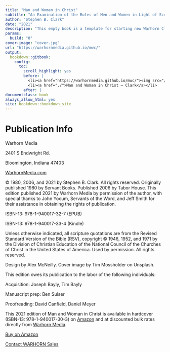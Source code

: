 ```yaml
--- 
title: "Man and Woman in Christ"
subtitle: "An Examination of the Roles of Men and Women in Light of Scripture and the Social Sciences"
author: "Stephen B. Clark"
date: "2021"
description: "This empty book is a template for starting new Warhorn Classics book projects."
params:
  build: "0"
cover-image: "cover.jpg"
url: "https://warhornmedia.github.io/mwc/"
output: 
  bookdown::gitbook:
    config:
      toc:
        scroll_highlight: yes
        before: |
          <li><a href="https://warhornmedia.github.io/mwc/"><img src="/mwc/file/images/upper-left-title-image.png" width="260"></a></li>
          <li><a href="./">Man and Woman in Christ — Clark</a></li>
        after: |
documentclass: book
always_allow_html: yes
site: bookdown::bookdown_site
---
```


# Publication Info {-}

<p id="_idParaDest-124" class="F-B-MATTER_Copyright-Info-1st"><a id="_idTextAnchor2011"></a><span class="ALL-CAPS">Warhorn Media</span></p>
<p class="F-B-MATTER_Copyright-Info">2401 S Endwright Rd.</p>
<p class="F-B-MATTER_Copyright-Info">Bloomington, Indiana 47403</p>
<p class="F-B-MATTER_Copyright-Info-SA"><a href="https://warhornmedia.com"><span class="OT-All-Small-Caps">WarhornMedia.com</span></a></p>
<p class="F-B-MATTER_Copyright-Info-SA">©&#160;1980, 2006, and 2021 by Stephen B. Clark. All rights reserved. Originally published 1980 by Servant Books. Published 2006 by Tabor House. This edition published 2021 by Warhorn Media by permission of the author, with special thanks to John Yocum, Servants of the Word, and Jeff Smith for their assistance in obtaining the rights of publication.</p>
<p class="F-B-MATTER_Copyright-Info"><span class="OT-All-Small-Caps">ISBN-13</span>: 978-1-940017-32-7 (EPUB)</p>
<p class="F-B-MATTER_Copyright-Info-SA"><span class="OT-All-Small-Caps">ISBN-13</span>: 978-1-940017-33-4 (Kindle)</p>
<p class="F-B-MATTER_Copyright-Info-SA">Unless otherwise indicated, all scripture quotations are from the Revised Standard Version of the Bible (<span class="OT-All-Small-Caps">RSV</span>), copyright ©&#160;1946, 1952, and 1971 by the Division of Christian Education of the National Council of the Churches of Christ in the United States of America. Used by permission. All rights reserved.</p>
<p class="F-B-MATTER_Copyright-Info-SA">Design by Alex McNeilly. Cover image by Tim&#160;Mossholder on Unsplash.</p>
<p class="F-B-MATTER_Copyright-Info">This edition owes its publication to the labor of the following individuals:</p>
<p class="F-B-MATTER_Copyright-Info-Indented"><span class="OT-All-Small-Caps">Acquisition</span>: Joseph Bayly, Tim Bayly</p>
<p class="F-B-MATTER_Copyright-Info-Indented"><span class="OT-All-Small-Caps">Manuscript prep</span>: Ben Sulser</p>
<p class="F-B-MATTER_Copyright-Info-Indented-SA"><span class="OT-All-Small-Caps">Proofreading</span>: David Canfield, Daniel Meyer</p>
<p class="F-B-MATTER_Copyright-Info">This 2021 edition of <span class="Italic">Man and Woman in Christ</span> is available in hardcover (<span class="No-Break">ISBN-13</span>: 978-1-940017-30-3) on <a href="https://www.amazon.com/dp/1940017300/ref=cm_sw_em_r_mt_dp_E8EBSPCHBCXJH1FSTSE7">Amazon</a> and at discounted bulk rates directly from <a href="https://warhornmedia.com/contact-us/">Warhorn Media</a>.</p>
<div class="Buy-Buttons">
<p class="Buy-Button"><a href="https://www.amazon.com/dp/1940017300/ref=cm_sw_em_r_mt_dp_E8EBSPCHBCXJH1FSTSE7">Buy on Amazon</a></p>
<p class="Buy-Button"><a href="https://warhornmedia.com/contact-us/">Contact WARHORN Sales</a></p>
</div>
